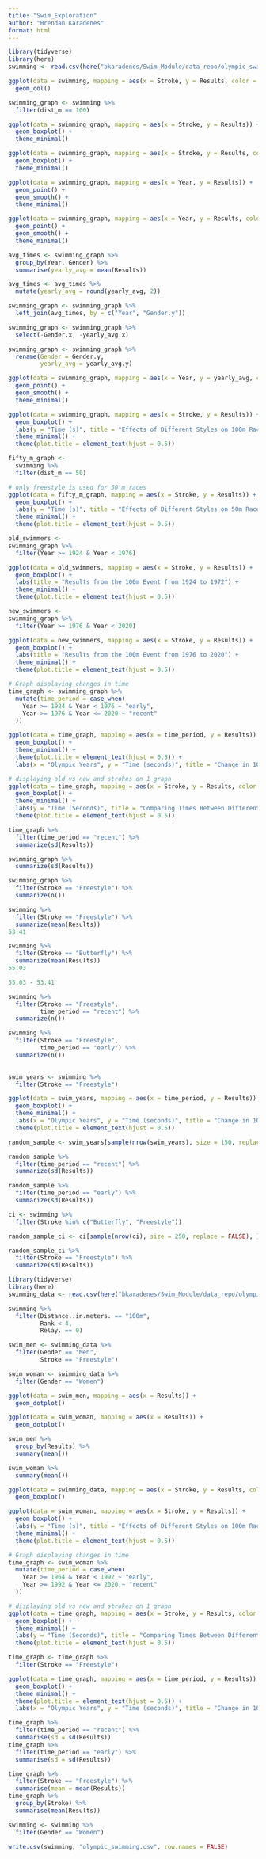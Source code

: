 ```yaml
---
title: "Swim_Exploration"
author: "Brendan Karadenes"
format: html
---
```


```r
library(tidyverse)
library(here)
swimming <- read.csv(here("bkaradenes/Swim_Module/data_repo/olympic_swimming.csv"))
```

```r
ggplot(data = swimming, mapping = aes(x = Stroke, y = Results, color = dist_m))+
  geom_col()
```

```r
swimming_graph <- swimming %>%
  filter(dist_m == 100)
```

```r
ggplot(data = swimming_graph, mapping = aes(x = Stroke, y = Results)) +
  geom_boxplot() +
  theme_minimal()
```

```r
ggplot(data = swimming_graph, mapping = aes(x = Stroke, y = Results, color = Gender)) +
  geom_boxplot() +
  theme_minimal()
```

```r
ggplot(data = swimming_graph, mapping = aes(x = Year, y = Results)) +
  geom_point() +
  geom_smooth() +
  theme_minimal()
```

```r
ggplot(data = swimming_graph, mapping = aes(x = Year, y = Results, color = Gender)) +
  geom_point() +
  geom_smooth() +
  theme_minimal()
```

```r
avg_times <- swimming_graph %>%
  group_by(Year, Gender) %>%
  summarise(yearly_avg = mean(Results)) 
```

```r
avg_times <- avg_times %>%
  mutate(yearly_avg = round(yearly_avg, 2))
```

```r
swimming_graph <- swimming_graph %>%
  left_join(avg_times, by = c("Year", "Gender.y"))
```

```r
swimming_graph <- swimming_graph %>%
  select(-Gender.x, -yearly_avg.x)
```

```r
swimming_graph <- swimming_graph %>%
  rename(Gender = Gender.y,
         yearly_avg = yearly_avg.y)
```

```r
ggplot(data = swimming_graph, mapping = aes(x = Year, y = yearly_avg, color = Gender)) +
  geom_point() +
  geom_smooth() +
  theme_minimal()
```

```r
ggplot(data = swimming_graph, mapping = aes(x = Stroke, y = Results)) +
  geom_boxplot() +
  labs(y = "Time (s)", title = "Effects of Different Styles on 100m Race Times") +
  theme_minimal() +
  theme(plot.title = element_text(hjust = 0.5))
```

```r
fifty_m_graph <-
  swimming %>%
  filter(dist_m == 50)
```

```r
# only freestyle is used for 50 m races
ggplot(data = fifty_m_graph, mapping = aes(x = Stroke, y = Results)) +
  geom_boxplot() +
  labs(y = "Time (s)", title = "Effects of Different Styles on 50m Race Times") +
  theme_minimal() +
  theme(plot.title = element_text(hjust = 0.5))
```

```r
old_swimmers <-
swimming_graph %>%
  filter(Year >= 1924 & Year < 1976)
```

```r
ggplot(data = old_swimmers, mapping = aes(x = Stroke, y = Results)) +
  geom_boxplot() +
  labs(title = "Results from the 100m Event from 1924 to 1972") +
  theme_minimal() +
  theme(plot.title = element_text(hjust = 0.5))
```

```r
new_swimmers <-
swimming_graph %>%
  filter(Year >= 1976 & Year < 2020)
```

```r
ggplot(data = new_swimmers, mapping = aes(x = Stroke, y = Results)) +
  geom_boxplot() +
  labs(title = "Results from the 100m Event from 1976 to 2020") +
  theme_minimal() +
  theme(plot.title = element_text(hjust = 0.5))
```

```r
# Graph displaying changes in time
time_graph <- swimming_graph %>%
  mutate(time_period = case_when(
    Year >= 1924 & Year < 1976 ~ "early",
    Year >= 1976 & Year <= 2020 ~ "recent"
  ))
```

```r
ggplot(data = time_graph, mapping = aes(x = time_period, y = Results)) +
  geom_boxplot() +
  theme_minimal() +
  theme(plot.title = element_text(hjust = 0.5)) +
  labs(x = "Olympic Years", y = "Time (seconds)", title = "Change in 100m Swim Times in Olympics")
```

```r
# displaying old vs new and strokes on 1 graph
ggplot(data = time_graph, mapping = aes(x = Stroke, y = Results, color = time_period)) +
  geom_boxplot() +
  theme_minimal() +
  labs(y = "Time (Seconds)", title = "Comparing Times Between Different Styles and Olympic Years") +
  theme(plot.title = element_text(hjust = 0.5))
```

```r
time_graph %>%
  filter(time_period == "recent") %>%
  summarize(sd(Results))
```

```r
swimming_graph %>%
  summarize(sd(Results))
```

```r
swimming_graph %>%
  filter(Stroke == "Freestyle") %>%
  summarize(n())
```

```r
swimming %>%
  filter(Stroke == "Freestyle") %>%
  summarize(mean(Results))
53.41
```

```r
swimming %>%
  filter(Stroke == "Butterfly") %>%
  summarize(mean(Results))
55.03
```

```r
55.03 - 53.41
```

```r
swimming %>%
  filter(Stroke == "Freestyle",
         time_period == "recent") %>%
  summarize(n())

```

```r
swimming %>%
  filter(Stroke == "Freestyle",
         time_period == "early") %>%
  summarize(n())
  
```

```r
swim_years <- swimming %>%
  filter(Stroke == "Freestyle") 
```

```r
ggplot(data = swim_years, mapping = aes(x = time_period, y = Results)) +
  geom_boxplot() +
  theme_minimal() +
  labs(x = "Olympic Years", y = "Time (seconds)", title = "Change in 100m Freestyle Times in Olympics") +
  theme(plot.title = element_text(hjust = 0.5))
```

```r
random_sample <- swim_years[sample(nrow(swim_years), size = 150, replace = FALSE), ]
```

```r
random_sample %>%
  filter(time_period == "recent") %>%
  summarize(sd(Results))

```

```r
random_sample %>%
  filter(time_period == "early") %>%
  summarize(sd(Results))
```

```r
ci <- swimming %>%
  filter(Stroke %in% c("Butterfly", "Freestyle"))
```

```r
random_sample_ci <- ci[sample(nrow(ci), size = 250, replace = FALSE), ]
```

```r
random_sample_ci %>%
  filter(Stroke == "Freestyle") %>%
  summarize(sd(Results))
```

```r
library(tidyverse)
library(here)
swimming_data <- read.csv(here("bkaradenes/Swim_Module/data_repo/olympic_swimming.csv"))
```

```r
swimming %>%
  filter(Distance..in.meters. == "100m",
         Rank < 4,
         Relay. == 0)
```

```r
swim_men <- swimming_data %>%
  filter(Gender == "Men",
         Stroke == "Freestyle")
```

```r
swim_woman <- swimming_data %>%
  filter(Gender == "Women")
```

```r
ggplot(data = swim_men, mapping = aes(x = Results)) +
  geom_dotplot()
```

```r
ggplot(data = swim_woman, mapping = aes(x = Results)) +
  geom_dotplot()
```

```r
swim_men %>%
  group_by(Results) %>%
  summary(mean())
```


```r
swim_woman %>%
  summary(mean())
```

```r
ggplot(data = swimming_data, mapping = aes(x = Stroke, y = Results, color = Gender)) +
  geom_boxplot()
```

```r
ggplot(data = swim_woman, mapping = aes(x = Stroke, y = Results)) +
  geom_boxplot() +
  labs(y = "Time (s)", title = "Effects of Different Styles on 100m Race Times") +
  theme_minimal() +
  theme(plot.title = element_text(hjust = 0.5)) 
```

```r
# Graph displaying changes in time
time_graph <- swim_woman %>%
  mutate(time_period = case_when(
    Year >= 1964 & Year < 1992 ~ "early",
    Year >= 1992 & Year <= 2020 ~ "recent"
  ))
```

```r
# displaying old vs new and strokes on 1 graph
ggplot(data = time_graph, mapping = aes(x = Stroke, y = Results, color = time_period)) +
  geom_boxplot() +
  theme_minimal() +
  labs(y = "Time (Seconds)", title = "Comparing Times Between Different Styles and Olympic Years") +
  theme(plot.title = element_text(hjust = 0.5))
```

```r
time_graph <- time_graph %>%
  filter(Stroke == "Freestyle")
```

```r
ggplot(data = time_graph, mapping = aes(x = time_period, y = Results)) +
  geom_boxplot() +
  theme_minimal() +
  theme(plot.title = element_text(hjust = 0.5)) +
  labs(x = "Olympic Years", y = "Time (seconds)", title = "Change in 100m Swim Times in Olympics")
```

```r
time_graph %>%
  filter(time_period == "recent") %>%
  summarise(sd = sd(Results))
time_graph %>%
  filter(time_period == "early") %>%
  summarise(sd = sd(Results))

```

```r
time_graph %>%
  filter(Stroke == "Freestyle") %>%
  summarise(mean = mean(Results))
time_graph %>%
  group_by(Stroke) %>%
  summarise(mean(Results))
```

```r
swimming <- swimming %>%
  filter(Gender == "Women")
```

```r
write.csv(swimming, "olympic_swimming.csv", row.names = FALSE)
```


